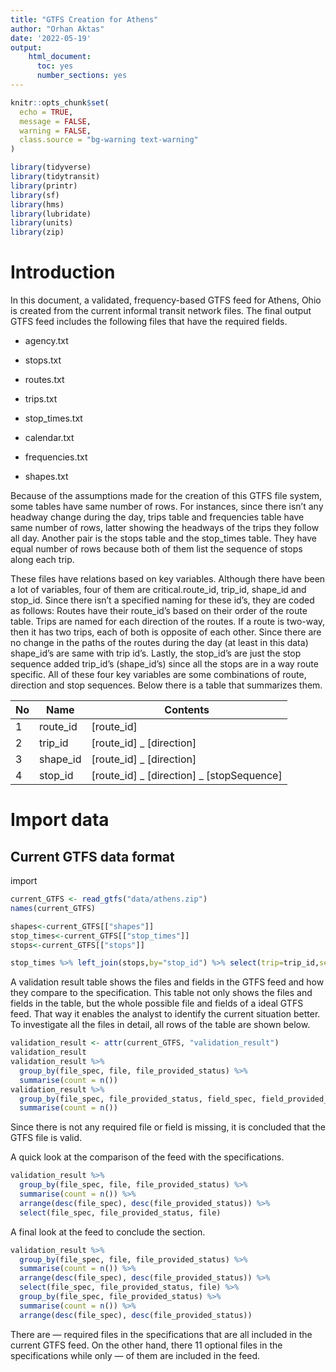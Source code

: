```yaml
---
title: "GTFS Creation for Athens"
author: "Orhan Aktas"
date: '2022-05-19'
output:   
    html_document:
      toc: yes
      number_sections: yes
---
```


```r
knitr::opts_chunk$set(
  echo = TRUE,
  message = FALSE,
  warning = FALSE,
  class.source = "bg-warning text-warning"
)
```

```r
library(tidyverse)
library(tidytransit)
library(printr)
library(sf)
library(hms)
library(lubridate)
library(units)
library(zip)
```


# Introduction

In this document, a validated, frequency-based GTFS feed for Athens, Ohio is created from the current informal transit network files. The final output GTFS feed includes the following files that have the required fields.


-   agency.txt

-   stops.txt

-   routes.txt

-   trips.txt

-   stop_times.txt

-   calendar.txt

-   frequencies.txt

-   shapes.txt

Because of the assumptions made for the creation of this GTFS file system, some tables have same number of rows. For instances, since there isn't any headway change during the day, trips table and frequencies table have same number of rows, latter showing the headways of the trips they follow all day. Another pair is the stops table and the stop_times table. They have equal number of rows because both of them list the sequence of stops along each trip.

These files have relations based on key variables. Although there have been a lot of variables, four of them are critical.route_id, trip_id, shape_id and stop_id. Since there isn't a specified naming for these id's, they are coded as follows: Routes have their route_id's based on their order of the route table. Trips are named for each direction of the routes. If a route is two-way, then it has two trips, each of both is opposite of each other. Since there are no change in the paths of the routes during the day (at least in this data) shape_id's are same with trip id's. Lastly, the stop_id's are just the stop sequence added trip_id's (shape_id's) since all the stops are in a way route specific. All of these four key variables are some combinations of route, direction and stop sequences. Below there is a table that summarizes them.

| No  | Name     | Contents                                    |
|-----|----------|---------------------------------------------|
| 1   | route_id | [route_id]                                  |
| 2   | trip_id  | [route_id] \_ [direction]                   |
| 3   | shape_id | [route_id] \_ [direction]                   |
| 4   | stop_id  | [route_id] \_ [direction] \_ [stopSequence] |

# Import data

## Current GTFS data format

import

```r
current_GTFS <- read_gtfs("data/athens.zip")
names(current_GTFS)
```

```r
shapes<-current_GTFS[["shapes"]]
stop_times<-current_GTFS[["stop_times"]]
stops<-current_GTFS[["stops"]]

stop_times %>% left_join(stops,by="stop_id") %>% select(trip=trip_id,seq=stop_sequence,time_a=arrival_time,time_d=departure_time,stop=stop_id,stop_name) %>% View
```


A validation result table shows the files and fields in the GTFS feed and how they compare to the specification. This table not only shows the files and fields in the table, but the whole possible file and fields of a ideal GTFS feed. That way it enables the analyst to identify the current situation better. To investigate all the files in detail, all rows of the table are shown below.

```r
validation_result <- attr(current_GTFS, "validation_result")
validation_result
validation_result %>%
  group_by(file_spec, file, file_provided_status) %>%
  summarise(count = n())
validation_result %>%
  group_by(file_spec, file_provided_status, field_spec, field_provided_status) %>%
  summarise(count = n())
```

Since there is not any required file or field is missing, it is concluded that the GTFS file is valid.

A quick look at the comparison of the feed with the specifications.

```r
validation_result %>%
  group_by(file_spec, file, file_provided_status) %>%
  summarise(count = n()) %>%
  arrange(desc(file_spec), desc(file_provided_status)) %>%
  select(file_spec, file_provided_status, file)
```

A final look at the feed to conclude the section.

```r
validation_result %>%
  group_by(file_spec, file, file_provided_status) %>%
  summarise(count = n()) %>%
  arrange(desc(file_spec), desc(file_provided_status)) %>%
  select(file_spec, file_provided_status, file) %>%
  group_by(file_spec, file_provided_status) %>%
  summarise(count = n()) %>%
  arrange(desc(file_spec), desc(file_provided_status))
```


There are --- required files in the specifications that are all included in the current GTFS feed. On the other hand, there 11 optional files in the specifications while only --- of them are included in the feed.

